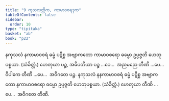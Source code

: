 ```yaml
---
title: "9 ကုသလတ္တိက, ကာမာဝစရဒုက"
tableOfContents: false
sidebar:
  order: 10
type: "tipitaka"
basket: "ab"
book: "p22"
---
```



<DynamicBreadcrumb />

<Division number="29" book="p22" e="ch" v="40" p="383">

<Paragraph number="67" book="p22">
နကုသလံ နကာမာဝစရံ ဓမ္မံ ပဋိစ္စ အဗျာကတော ကာမာဝစရော ဓမ္မော ဥပ္ပဇ္ဇတိ ဟေတုပစ္စယာ. (သံခိတ္တံ.) ဟေတုယာ ပဉ္စ, အဓိပတိယာ ပဉ္စ …ပေ…  အညမညေ တီဏိ …ပေ…  ဝိပါကေ တီဏိ …ပေ…  အဝိဂတေ ပဉ္စ.
</Paragraph>

<Paragraph number="68" book="p22">
နကုသလံ နနကာမာဝစရံ ဓမ္မံ ပဋိစ္စ အဗျာကတော နကာမာဝစရော ဓမ္မော ဥပ္ပဇ္ဇတိ ဟေတုပစ္စယာ. (သံခိတ္တံ.) ဟေတုယာ တီဏိ …ပေ…  အဝိဂတေ တီဏိ.
</Paragraph>
</Division>